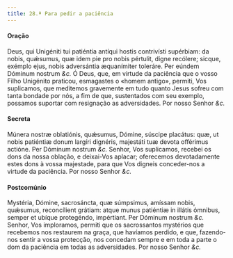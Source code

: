 ```yaml
---
title: 28.ª Para pedir a paciência
---
```


#### Oração

<div class="grid grid-cols-2 gap-5">
  <span class="text-justify">
    Deus, qui Unigéniti tui patiéntia antíqui hostis contrivísti supérbiam: da
    nobis, quǽsumus, quæ idem pie pro nobis pértulit, digne recólere; sicque,
    exémplo ejus, nobis adversántia æquanímiter toleráre. Per eúndem Dóminum
    nostrum <em>&c.</em>
  </span>
  <span class="text-justify">
    Ó Deus, que, em virtude da paciência que o vosso Filho Unigénito praticou,
    esmagastes o «homem antigo», permiti, Vos suplicamos, que meditemos
    gravemente em tudo quanto Jesus sofreu com tanta bondade por nós, a fim de
    que, sustentados com seu exemplo, possamos suportar com resignação as
    adversidades. Por nosso Senhor <em>&c.</em>
  </span>
</div>

#### Secreta

<div class="grid grid-cols-2 gap-5">
  <span class="text-justify">
    Múnera nostræ oblatiónis, quǽsumus, Dómine, súscipe placátus: quæ, ut nobis
    patiéntiæ donum largíri dignéris, majestáti tuæ devota offérimus actióne.
    Per Dóminum nostrum <em>&c.</em>
  </span>
  <span class="text-justify">
    Senhor, Vos suplicamos, recebei os dons da nossa oblação, e deixai-Vos
    aplacar; oferecemos devotadamente estes dons à vossa majestade, para que Vos
    digneis conceder-nos a virtude da paciência. Por nosso Senhor <em>&c.</em>
  </span>
</div>

#### Postcomúnio

<div class="grid grid-cols-2 gap-5">
  <span class="text-justify">
    Mystéria, Dómine, sacrosáncta, quæ súmpsimus, amíssam nobis, quǽsumus,
    reconcílient grátiam: atque munus patiéntiæ in illátis ómnibus, semper et
    ubíque protegéndo, impértiant. Per Dóminum nostrum <em>&c.</em>
  </span>
  <span class="text-justify">
    Senhor, Vos imploramos, permiti que os sacrossantos mystérios que recebemos
    nos restaurem na graça, que havíamos perdido, e que, fazendo-nos sentir a
    vossa protecção, nos concedam sempre e em toda a parte o dom da paciência em
    todas as adversidades. Por nosso Senhor <em>&c.</em>
  </span>
</div>
